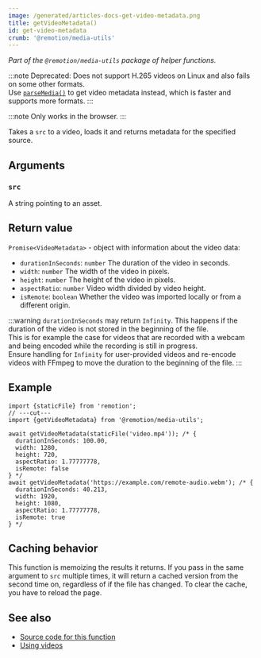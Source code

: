 ```yaml
---
image: /generated/articles-docs-get-video-metadata.png
title: getVideoMetadata()
id: get-video-metadata
crumb: '@remotion/media-utils'
---
```


_Part of the `@remotion/media-utils` package of helper functions._

:::note
Deprecated: Does not support H.265 videos on Linux and also fails on some other formats.  
Use [`parseMedia()`](/docs/media-parser/parse-media) to get video metadata instead, which is faster and supports more formats.
:::

:::note
Only works in the browser.
:::

Takes a `src` to a video, loads it and returns metadata for the specified source.

## Arguments

### `src`

A string pointing to an asset.

## Return value

`Promise<VideoMetadata>` - object with information about the video data:

- `durationInSeconds`: `number` The duration of the video in seconds.
- `width`: `number` The width of the video in pixels.
- `height`: `number` The height of the video in pixels.
- `aspectRatio`: `number` Video width divided by video height.
- `isRemote`: `boolean` Whether the video was imported locally or from a different origin.

:::warning
`durationInSeconds` may return `Infinity`. This happens if the duration of the video is not stored in the beginning of the file.  
This is for example the case for videos that are recorded with a webcam and being encoded while the recording is still in progress.  
Ensure handling for `Infinity` for user-provided videos and re-encode videos with FFmpeg to move the duration to the beginning of the file.
:::

## Example

```tsx twoslash
import {staticFile} from 'remotion';
// ---cut---
import {getVideoMetadata} from '@remotion/media-utils';

await getVideoMetadata(staticFile('video.mp4')); /* {
  durationInSeconds: 100.00,
  width: 1280,
  height: 720,
  aspectRatio: 1.77777778,
  isRemote: false
} */
await getVideoMetadata('https://example.com/remote-audio.webm'); /* {
  durationInSeconds: 40.213,
  width: 1920,
  height: 1080,
  aspectRatio: 1.77777778,
  isRemote: true
} */
```

## Caching behavior

This function is memoizing the results it returns.
If you pass in the same argument to `src` multiple times, it will return a cached version from the second time on, regardless of if the file has changed. To clear the cache, you have to reload the page.

## See also

- [Source code for this function](https://github.com/remotion-dev/remotion/blob/main/packages/media-utils/src/get-video-metadata.ts)
- [Using videos](/docs/assets#using-videos)
